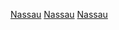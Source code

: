 {{Commons category|Nassau County, New York}}

[[Category:紐約州縣份|Nassau]]
[[Category:紐約都會區郡份|Nassau]]
[[Category:長島郡份|Nassau]]
